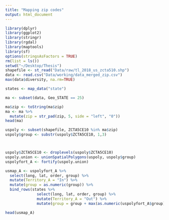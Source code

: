 ```yaml
---
title: "Mapping zip codes"
output: html_document
---
```


```r
library(dplyr)
library(ggplot2)
library(stringr)
library(rgdal) 
library(maptools) 
library(sf)
options(stringsAsFactors = TRUE)
rm(list = ls())
setwd("~/Desktop/Thesis")
shapefile <- st_read("Data/raw/tl_2018_us_zcta510.shp")
data <- read.csv("Data/working/data_merged_zip.csv")
max(data$diversity, na.rm=TRUE)
```

```r
states <- map_data("state")

ma <- subset(data, Geo_STATE == 25)

ma$zip <- toString(ma$zip)
ma <- ma %>%
  mutate(zip = str_pad(zip, 5, side = "left", "0"))
head(ma)
```


```r

uspoly <- subset(shapefile, ZCTA5CE10 %in% ma$zip)
uspoly$group <- substr(uspoly$ZCTA5CE10, 1,3)



uspoly$ZCTA5CE10 <- droplevels(uspoly$ZCTA5CE10)
uspoly.union <- unionSpatialPolygons(uspoly, uspoly$group)
uspolyfort_A <- fortify(uspoly.union)

usmap_A <- uspolyfort_A %>%
  select(long, lat, order, group) %>%
  mutate(Territory_A = "In") %>%
  mutate(group = as.numeric(group)) %>%
  bind_rows(states %>%
              select(long, lat, order, group) %>%
              mutate(Territory_A = "Out") %>%
              mutate(group = group + max(as.numeric(uspolyfort_A$group))))

head(usmap_A)
```



